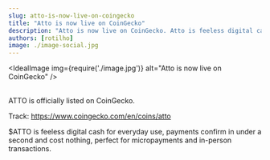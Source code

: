 ```yaml
---
slug: atto-is-now-live-on-coingecko
title: "Atto is now live on CoinGecko"
description: "Atto is now live on CoinGecko. Atto is feeless digital cash for everyday use, payments confirm in under a second and cost nothing, perfect for micropayments and in-person transactions."
authors: [rotilho]
image: ./image-social.jpg
---
```




<IdealImage
  img={require('./image.jpg')}
  alt="Atto is now live on CoinGecko"
/>
<br />
<br />

ATTO is officially listed on CoinGecko.

<!-- truncate -->

Track: https://www.coingecko.com/en/coins/atto

$ATTO is feeless digital cash for everyday use, payments confirm in under a second and cost nothing, perfect for micropayments and in-person transactions.
